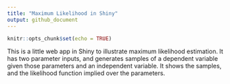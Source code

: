 ```yaml
---
title: "Maximum Likelihood in Shiny"
output: github_document
---
```


```r
knitr::opts_chunk$set(echo = TRUE)
```

This is a little web app in Shiny to illustrate maximum likelihood estimation. It has two parameter inputs, and generates samples of a dependent variable given those parameters and an independent variable. It shows the samples, and the likelihood function implied over the parameters.
